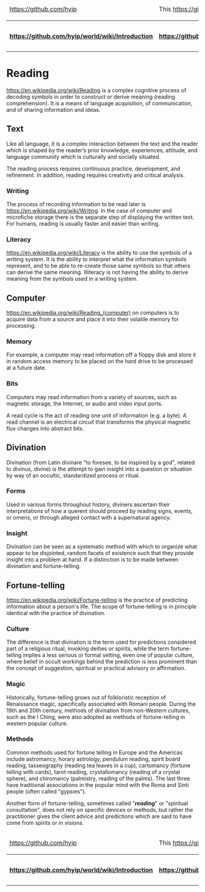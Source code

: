 <table>
  <thead>
    <tr>
      <td>[[<img src="https://avatars1.githubusercontent.com/u/8466209?v=3&s=20" class="avatar">|https://github.com/hyip]]</td><td colspan="8">This [[wiki|https://github.com/hyip/info/wiki]] is courtesy of <strong>[[The HYIP Project|https://github.com/hyip]]</strong>. Find all of them on <strong>[[The Project Map|https://github.com/hyip/info/wiki/maps#project-map]]</strong>.</td>   
    </tr>
  </thead>
  <tbody>
    <tr>
      <th>[[:arrow_double_up:|https://github.com/hyip/world/wiki/Introduction]]</th>
      <th>[[:arrow_up_small:|https://github.com/hyipworld/hyipworld.github.io/wiki/Introduction]]</th>
      <th>[[Introduction|:rewind:]] [[Introduction|Intro]]</th>
      <th>[[Writing|:arrow_backward:]] [[Writing|Prev]]</th>
      <th>[[Reading|:repeat:]] [[Reading|Reload]]</th>
      <th>[[Discussion|Next]] [[Discussion|:arrow_forward:]]</th>
      <th>[[maps|Last]] [[maps|:fast_forward:]]</th>
      <th>[[:arrow_down_small:|https://github.com/hyip/rating]]</th>
      <th>[[:arrow_double_down:|https://github.com/hyip/rating/wiki/Introduction]]</th>
    </tr>
  </tbody>
</table>
= Reading =
[[Reading|https://en.wikipedia.org/wiki/Reading]] is a complex cognitive process of decoding symbols in order to construct or derive meaning (reading comprehension). It is a means of language acquisition, of communication, and of sharing information and ideas. 

== Text ==
Like all language, it is a complex interaction between the text and the reader which is shaped by the reader’s prior knowledge, experiences, attitude, and language community which is culturally and socially situated. 

The reading process requires continuous practice, development, and refinement. In addition, reading requires creativity and critical analysis.
=== Writing ===
The process of recording information to be read later is [[writing|https://en.wikipedia.org/wiki/Writing]]. In the case of computer and microfiche storage there is the separate step of displaying the written text. For humans, reading is usually faster and easier than writing.
=== Literacy ===
[[Literacy|https://en.wikipedia.org/wiki/Literacy]] is the ability to use the symbols of a writing system. It is the ability to interpret what the information symbols represent, and to be able to re-create those same symbols so that others can derive the same meaning. Illiteracy is not having the ability to derive meaning from the symbols used in a writing system.
== Computer ==
[[Reading|https://en.wikipedia.org/wiki/Reading_(computer)]] on computers is to acquire data from a source and place it into their volatile memory for processing. 
=== Memory ===
For example, a computer may read information off a floppy disk and store it in random access memory to be placed on the hard drive to be processed at a future date. 
=== Bits ===
Computers may read information from a variety of sources, such as magnetic storage, the Internet, or audio and video input ports.

A read cycle is the act of reading one unit of information (e.g. a byte). A read channel is an electrical circuit that transforms the physical magnetic flux changes into abstract bits. 
== Divination ==
Divination (from Latin divinare "to foresee, to be inspired by a god", related to divinus, divine) is the attempt to gain insight into a question or situation by way of an occultic, standardized process or ritual. 
=== Forms ===
Used in various forms throughout history, diviners ascertain their interpretations of how a querent should proceed by reading signs, events, or omens, or through alleged contact with a supernatural agency.
=== Insight ===
Divination can be seen as a systematic method with which to organize what appear to be disjointed, random facets of existence such that they provide insight into a problem at hand. If a distinction is to be made between divination and fortune-telling.
== Fortune-telling ==
[[Fortune-telling|https://en.wikipedia.org/wiki/Fortune-telling]] is the practice of predicting information about a person's life. The scope of fortune-telling is in principle identical with the practice of divination. 
=== Culture === 
The difference is that divination is the term used for predictions considered part of a religious ritual, invoking deities or spirits, while the term fortune-telling implies a less serious or formal setting, even one of popular culture, where belief in occult workings behind the prediction is less prominent than the concept of suggestion, spiritual or practical advisory or affirmation.
=== Magic ===
Historically, fortune-telling grows out of folkloristic reception of Renaissance magic, specifically associated with Romani people. During the 19th and 20th century, methods of divination from non-Western cultures, such as the I Ching, were also adopted as methods of fortune-telling in western popular culture.
=== Methods ===
Common methods used for fortune telling in Europe and the Americas include astromancy, horary astrology, pendulum reading, spirit board reading, tasseography (reading tea leaves in a cup), cartomancy (fortune telling with cards), tarot reading, crystallomancy (reading of a crystal sphere), and chiromancy (palmistry, reading of the palms). The last three have traditional associations in the popular mind with the Roma and Sinti people (often called "gypsies").

Another form of fortune-telling, sometimes called "'''''reading'''''" or "spiritual consultation", does not rely on specific devices or methods, but rather the practitioner gives the client advice and predictions which are said to have come from spirits or in visions.
<table>
  <thead>
    <tr>
      <td>[[<img src="https://avatars1.githubusercontent.com/u/8466209?v=3&s=20" class="avatar">|https://github.com/hyip]]</td><td colspan="8">This [[wiki|https://github.com/hyip/info/wiki]] is courtesy of <strong>[[The HYIP Project|https://github.com/hyip]]</strong>. Find all of them on <strong>[[The Project Map|https://github.com/hyip/info/wiki/maps#project-map]]</strong>.</td>   
    </tr>
  </thead>
  <tbody>
    <tr>
      <th>[[:arrow_double_up:|https://github.com/hyip/world/wiki/Introduction]]</th>
      <th>[[:arrow_up_small:|https://github.com/hyipworld/hyipworld.github.io/wiki/Introduction]]</th>
      <th>[[Introduction|:rewind:]] [[Introduction|Intro]]</th>
      <th>[[Writing|:arrow_backward:]] [[Writing|Prev]]</th>
      <th>[[Reading|:repeat:]] [[Reading|Reload]]</th>
      <th>[[Discussion|Next]] [[Discussion|:arrow_forward:]]</th>
      <th>[[maps|Last]] [[maps|:fast_forward:]]</th>
      <th>[[:arrow_down_small:|https://github.com/hyip/rating]]</th>
      <th>[[:arrow_double_down:|https://github.com/hyip/rating/wiki/Introduction]]</th>
    </tr>
  </tbody>
</table>